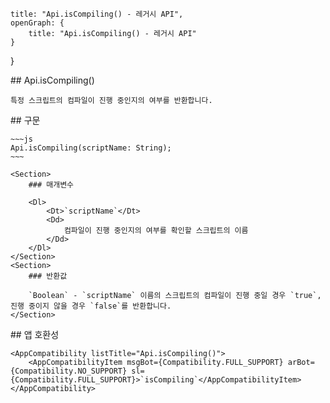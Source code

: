 
    title: "Api.isCompiling() - 레거시 API",
    openGraph: {
        title: "Api.isCompiling() - 레거시 API"
    }
}

<Section>
    ## Api.isCompiling()

    특정 스크립트의 컴파일이 진행 중인지의 여부를 반환합니다.
</Section>
<Section>
    ## 구문

    ~~~js
    Api.isCompiling(scriptName: String);
    ~~~

    <Section>
        ### 매개변수

        <Dl>
            <Dt>`scriptName`</Dt>
            <Dd>
                컴파일이 진행 중인지의 여부를 확인할 스크립트의 이름
            </Dd>
        </Dl>
    </Section>
    <Section>
        ### 반환값

        `Boolean` - `scriptName` 이름의 스크립트의 컴파일이 진행 중일 경우 `true`, 진행 중이지 않을 경우 `false`를 반환합니다.
    </Section>
</Section>
<Section>
    ## 앱 호환성

    <AppCompatibility listTitle="Api.isCompiling()">
        <AppCompatibilityItem msgBot={Compatibility.FULL_SUPPORT} arBot={Compatibility.NO_SUPPORT} sl={Compatibility.FULL_SUPPORT}>`isCompiling`</AppCompatibilityItem>
    </AppCompatibility>
</Section>